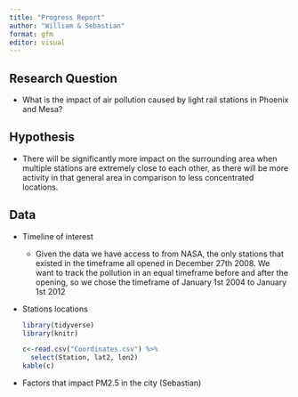 ```yaml
---
title: "Progress Report"
author: "William & Sebastian"
format: gfm
editor: visual
---
```


## Research Question

-   What is the impact of air pollution caused by light rail stations in Phoenix and Mesa?

## Hypothesis

-   There will be significantly more impact on the surrounding area when multiple stations are extremely close to each other, as there will be more activity in that general area in comparison to less concentrated locations.

## Data

-   Timeline of interest

    -   Given the data we have access to from NASA, the only stations that existed in the timeframe all opened in December 27th 2008. We want to track the pollution in an equal timeframe before and after the opening, so we chose the timeframe of January 1st 2004 to January 1st 2012

-   Stations locations

    ```r
    library(tidyverse)
    library(knitr)

    c<-read.csv("Coordinates.csv") %>%
      select(Station, lat2, lon2)
    kable(c)
    ```

-   Factors that impact PM2.5 in the city (Sebastian)

```r

```

## 
